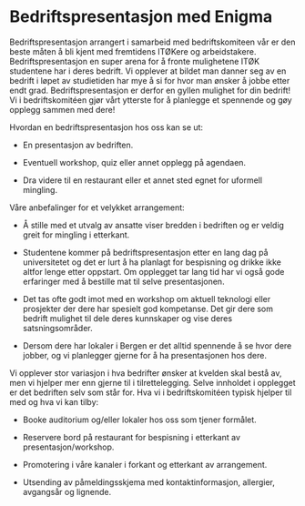 # Bedriftspresentasjon med Enigma


<Cookie />

Bedriftspresentasjon arrangert i samarbeid med bedriftskomiteen vår er den beste måten å bli kjent med fremtidens ITØKere og arbeidstakere. Bedriftspresentasjon en super arena for å fronte mulighetene ITØK studentene har i deres bedrift. Vi opplever at bildet man danner seg av en bedrift i løpet av studietiden har mye å si for hvor man ønsker å jobbe etter endt grad. Bedriftspresentasjon er derfor en gyllen mulighet for din bedrift! Vi i bedriftskomitéen gjør vårt ytterste for å planlegge et spennende og gøy opplegg sammen med dere!


Hvordan en bedriftspresentasjon hos oss kan se ut:

- En presentasjon av bedriften.

- Eventuell workshop, quiz eller annet opplegg på agendaen.

- Dra videre til en restaurant eller et annet sted egnet for uformell mingling.


Våre anbefalinger for et velykket arrangement:

- Å stille med et utvalg av ansatte viser bredden i bedriften og er veldig greit for mingling i etterkant. 

- Studentene kommer på bedriftspresentasjon etter en lang dag på universitetet og det er lurt å ha planlagt for bespisning og drikke ikke altfor lenge etter oppstart. Om opplegget tar lang tid har vi også gode erfaringer med å bestille mat til selve presentasjonen. 

- Det tas ofte godt imot med en workshop om aktuell teknologi eller prosjekter der dere har spesielt god kompetanse. Det gir dere som bedrift mulighet til dele deres kunnskaper og vise deres satsningsområder. 

- Dersom dere har lokaler i Bergen er det alltid spennende å se hvor dere jobber, og vi planlegger gjerne for å ha presentasjonen hos dere. 


Vi opplever stor variasjon i hva bedrifter ønsker at kvelden skal bestå av, men vi hjelper mer enn gjerne til i tilrettelegging. Selve innholdet i opplegget er det bedriften selv som står for. Hva vi i bedriftskomitéen typisk hjelper til med og hva vi kan tilby: 

- Booke auditorium og/eller lokaler hos oss som tjener formålet.

- Reservere bord på restaurant for bespisning i etterkant av presentasjon/workshop. 

- Promotering i våre kanaler i forkant og etterkant av arrangement. 

- Utsending av påmeldingsskjema med kontaktinformasjon, allergier, avgangsår og lignende.



